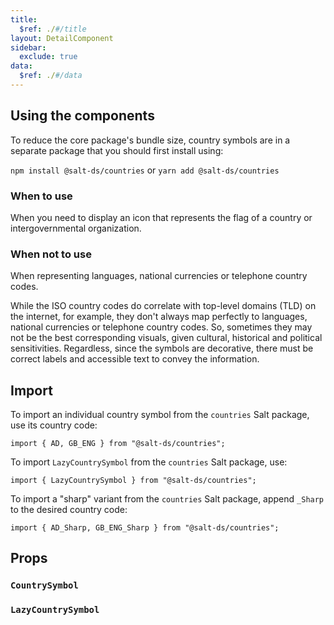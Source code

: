 ```yaml
---
title:
  $ref: ./#/title
layout: DetailComponent
sidebar:
  exclude: true
data:
  $ref: ./#/data
---
```


## Using the components

To reduce the core package's bundle size, country symbols are in a separate package that you should first install using:

`npm install @salt-ds/countries` or `yarn add @salt-ds/countries`

### When to use

When you need to display an icon that represents the flag of a country or intergovernmental organization.

### When not to use

When representing languages, national currencies or telephone country codes.

While the ISO country codes do correlate with top-level domains (TLD) on the internet, for example, they don't always map perfectly to languages, national currencies or telephone country codes. So, sometimes they may not be the best corresponding visuals, given cultural, historical and political sensitivities. Regardless, since the symbols are decorative, there must be correct labels and accessible text to convey the information.

## Import

To import an individual country symbol from the `countries` Salt package, use its country code:

```
import { AD, GB_ENG } from "@salt-ds/countries";
```

To import `LazyCountrySymbol` from the `countries` Salt package, use:

```
import { LazyCountrySymbol } from "@salt-ds/countries";
```

To import a "sharp" variant from the `countries` Salt package, append `_Sharp` to the desired country code:

```
import { AD_Sharp, GB_ENG_Sharp } from "@salt-ds/countries";
```

## Props

### `CountrySymbol`

<PropsTable packageName="countries" componentName="CountrySymbol" />

### `LazyCountrySymbol`

<PropsTable packageName="countries" componentName="LazyCountrySymbol" />
